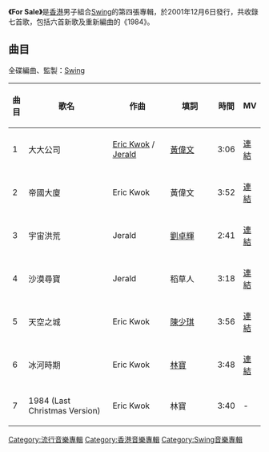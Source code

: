 {{Album infobox
|Name = Swing
|Type = EP
|Artist = [[Swing|Swing]]
|Cover = Swing For Sale.jpg
|Released = 2001年12月6日
|Genre = [[粵语流行|粵语流行]]
|Label = [[音樂家唱片|音樂家唱片 (英皇娛樂)]]
|Last album = [[On_Fire|On Fire]]<br>(2001年)
|This album = '''For Sale'''<br>(2001年)
|Next album = [[Swing_Swang_Swung|Swing Swang Swung]]<br>(2002年)
|}}

'''《For Sale》'''是[[香港|香港]]男子組合[[Swing|Swing]]的第四張專輯，於2001年12月6日發行，共收錄七首歌，包括六首新歌及重新編曲的《1984》。

== 曲目 ==
全碟編曲、監製：[[Swing|Swing]]
{|class="wikitable"
|-
!曲目
!style="width:300px"|歌名
!style="width:200px"|作曲
!style="width:200px"|填詞
!時間
!MV
|-
|1||大大公司||[[Eric_Kwok|Eric Kwok]] / [[Jerald|Jerald]]||[[黃偉文|黃偉文]]||3:06||[https://www.youtube.com/watch?v=01EP0VnODD0 連結]{{Wayback|url=https://www.youtube.com/watch?v=01EP0VnODD0 |date=20190216033044 }}
|-
|2||帝國大廈||Eric Kwok||黃偉文||3:52||[https://www.youtube.com/watch?v=eQ7DATYl8Xo 連結]{{Wayback|url=https://www.youtube.com/watch?v=eQ7DATYl8Xo |date=20190216033044 }}
|-
|3||宇宙洪荒||Jerald||[[劉卓輝|劉卓輝]]||2:41||[https://www.youtube.com/watch?v=ylFvEeFY4dc 連結]{{Wayback|url=https://www.youtube.com/watch?v=ylFvEeFY4dc |date=20190216033044 }}
|-
|4||沙漠尋寶||Jerald||稻草人||3:18||[https://www.youtube.com/watch?v=3ub3LMM4H2Y 連結]{{Wayback|url=https://www.youtube.com/watch?v=3ub3LMM4H2Y |date=20190216033044 }}
|-
|5||天空之城||Eric Kwok||[[陳少琪|陳少琪]]||3:56||[https://www.youtube.com/watch?v=i1azBVy2C7g 連結]{{Wayback|url=https://www.youtube.com/watch?v=i1azBVy2C7g |date=20190216033044 }}
|-
|6||冰河時期||Eric Kwok||[[林寶_(作詞家)|林寶]]||3:48||[https://www.youtube.com/watch?v=Ef3tF7fZw-o 連結]{{Wayback|url=https://www.youtube.com/watch?v=Ef3tF7fZw-o |date=20190216033044 }}
|-
|7||1984 (Last Christmas Version)||Eric Kwok||林寶||3:40||-
|}


{{Swing}}

{{album-stub}}

[[Category:流行音樂專輯|Category:流行音樂專輯]]
[[Category:香港音樂專輯|Category:香港音樂專輯]]
[[Category:Swing音樂專輯|Category:Swing音樂專輯]]